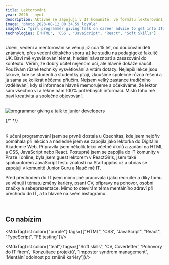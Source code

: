 ```yaml
---
title: Lektorování
year: 2020 - nyní
description: Aktivně se zapojuji v IT komunitě, ve formátu lektorování, mentorování, networkingu a podpory diverzity v IT. Nabízím učení programování i rozvoj soft skills pro začátky v IT.  
image: 'photo_2023-08-12_00.34.59_lcy0le'
imageAlt: "girl programmer giving talk on career advice to get into ITd"
technologies: ['HTML', 'CSS', "JavaScript", "React", "Soft Skills"]
---
```


Učení, vedení a mentorování se věnuji již cca 15 let, od doučování dětí známých, přes vedení dětského sboru až ke studiu na pedagigcké fakultě UK. Baví mě vysvětlování témat, hledání návazností a zasazování do kontextu. 
Věřím, že dobrý učitel nejenom učí, ale hlavně dokáže naučit. Používám různé techniky vysvětlování a vítám dotazy. Nejlepší lekce jsou takové, kde se studenti a studentky ptají, zkoušíme společně různá řešení a já sama se kolikrát něčemu přiučím. Nejsem velký zastánce tradičního vzdělávání, kdy si informace hlavně memorujeme a očekáváme, že lektor sám všechno ví a řekne nám 100% potřebných informací. Místo toho mě baví kreativita a společné objevování. 

<br/>
<img src="https://res.cloudinary.com/doqtwlcxw/image/upload/photo_2023-08-12_00.34.21_vdnqnc.jpg" alt="programmer giving a talk to junior developers"/>

{/* <MdxLink url=""></MdxLink> */}

<br/>
K učení programování jsem se prvně dostala u <MdxLink url="https://www.czechitas.cz/">Czechitas</MdxLink>, kde jsem nejdřív pomáhala při lekcích a následně jsem se zapojila jako lektorka do Digitální Akademie Web. Připravila jsem několik lekcí včetně úkolů a zadání na <MdxLink url="https://github.com/Czechitas-podklady-WEB/projekt-Chata-Arnica">HTML a CSS</MdxLink>, JavaScript nebo 
<MdxLink url="https://github.com/Czechitas-podklady-WEB/cviceni-React-weather-app/">React</MdxLink>.    
Postupně jsem se zapojila do IT komunity v Praze i online, byla jsem guest lektorem v <MdxLink url="https://reactgirls.com/ ">ReactGirls</MdxLink>, jsem také spoluautorem JavaScript testu znalostí na <MdxLink url="https://www.startupjobs.cz/test/javascript/">Startupjobs.cz</MdxLink> a občas se zapojuji v komunitě <MdxLink url="https://junior.guru/">Junior Guru</MdxLink> a <MdxLink url="https://naucme.it/">Nauč mě IT</MdxLink>.

<br/>

Před přechodem do IT jsem mimo jiné pracovala i jako recruiter a díky tomu se věnuji i tématu změny kariéry, psaní CV, přípravy na pohovor, osobní značky a sebeprezentace. Mimo to otevírám téma mentálního zdraví při přechodu do IT, a to hlavně na svém <MdxLink url="https://www.instagram.com/marketa_willis/">instagramu</MdxLink>.

<br/>

## Co nabízím

<MdxTagList color={"purple"} tags={["HTML", 'CSS', "JavaScript", "React", "TypeScript", "FE testing"]}/>

<MdxTagList color={"teal"} tags={["Soft skills", 'CV, Coverletter', 'Pohovory do IT firem', 'Konzultace projektů', "Imposter syndrom management", 'Mentální odolnost po změně kariéry']}/>
 